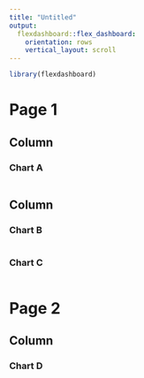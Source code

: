 ```yaml
---
title: "Untitled"
output: 
  flexdashboard::flex_dashboard:
    orientation: rows
    vertical_layout: scroll
---
```


```r
library(flexdashboard)
```


Page 1
=======================================================================

Column {data-width=650}
-----------------------------------------------------------------------

### Chart A

```r

```

Column {data-width=350 .tabset .tabset-fade}
-----------------------------------------------------------------------

### Chart B

```r

```

### Chart C

```r

```


Page 2
=======================================================================


Column {data-width=350}
-----------------------------------------------------------------------

### Chart D

```r

```